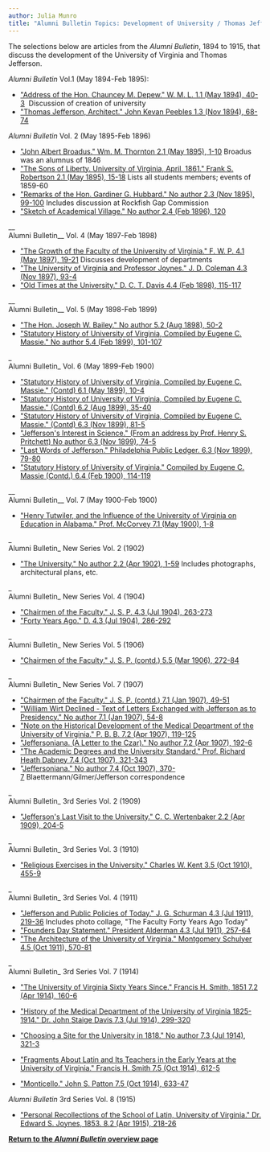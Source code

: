 ```yaml
---
author: Julia Munro
title: "Alumni Bulletin Topics: Development of University / Thomas Jefferson "
---
```

The selections below are articles from the _Alumni Bulletin_, 1894 to 1915, that discuss the development of the University of Virginia and Thomas Jefferson. 

_Alumni Bulletin_ Vol.1 (May 1894-Feb 1895):

*   ["Address of the Hon. Chauncey M. Depew." W. M. L. 1.1 (May 1894), 40-3](https://babel.hathitrust.org/cgi/pt?id=njp.32101057509737;view=2up;seq=58;size=125 "Address of the Hon. Chauncey M. Depew")  Discussion of creation of university
*   ["Thomas Jefferson, Architect." John Kevan Peebles 1.3 (Nov 1894), 68-74](https://babel.hathitrust.org/cgi/pt?id=njp.32101057509737;view=2up;seq=102;size=125 "Thomas Jefferson, Architect")

_Alumni Bulletin_ Vol. 2 (May 1895-Feb 1896)

*   ["John Albert Broadus." Wm. M. Thornton 2.1 (May 1895), 1-10](https://babel.hathitrust.org/cgi/pt?id=njp.32101057509737;view=2up;seq=154;size=125 "Broadus") Broadus was an alumnus of 1846 
*   ["The Sons of Liberty. University of Virginia, April, 1861." Frank S. Robertson 2.1 (May 1895), 15-18](https://babel.hathitrust.org/cgi/pt?id=njp.32101057509737;view=2up;seq=168;size=125 "The Sons of Liberty") Lists all students members; events of 1859-60[](https://babel.hathitrust.org/cgi/pt?id=njp.32101057509737;view=2up;seq=168;size=125 "The Sons of Liberty")
*   ["Remarks of the Hon. Gardiner G. Hubbard." No author 2.3 (Nov 1895), 99-100](https://babel.hathitrust.org/cgi/pt?id=njp.32101057509737;view=2up;seq=254;size=125 "Remarks of the Hon. Gardiner C. Hubbard") Includes discussion at Rockfish Gap Commission
*   ["Sketch of Academical Village." No author 2.4 (Feb 1896), 120](https://babel.hathitrust.org/cgi/pt?id=njp.32101057509737;view=2up;seq=278;size=125 "Sketch of Academical Village")

__  
Alumni Bulletin__ Vol. 4 (May 1897-Feb 1898)

*   ["The Growth of the Faculty of the University of Virginia." F. W. P. 4.1 (May 1897), 19-21](https://babel.hathitrust.org/cgi/pt?id=njp.32101057509737;view=2up;seq=442;size=125 "\"The Growth of the Faculty of the University of Virginia\"") Discusses development of departments 
*   ["The University of Virginia and Professor Joynes." J. D. Coleman 4.3 (Nov 1897), 93-4](https://babel.hathitrust.org/cgi/pt?id=njp.32101057509737;view=2up;seq=516;size=125 "The University of Virginia and Professor Joynes")
*   ["Old Times at the University." D. C. T. Davis 4.4 (Feb 1898), 115-117](https://babel.hathitrust.org/cgi/pt?id=njp.32101057509737;view=2up;seq=538;size=125 "\"Old Times at the University\"")

__  
Alumni Bulletin__ Vol. 5 (May 1898-Feb 1899)

*   ["The Hon. Joseph W. Bailey." No author 5.2 (Aug 1898), 50-2](https://babel.hathitrust.org/cgi/pt?id=njp.32101057509745;view=2up;seq=60;size=125 "\"The Hon. Joseph W. Bailey\"") [](https://babel.hathitrust.org/cgi/pt?id=njp.32101057509745;view=2up;seq=60;size=125 "\"The Hon. Joseph W. Bailey\"") 
*   ["Statutory History of University of Virginia, Compiled by Eugene C. Massie." No author 5.4 (Feb 1899), 101-107](https://babel.hathitrust.org/cgi/pt?id=njp.32101057509745;view=2up;seq=114;size=125 "\"Statutory History of University of Virginia\"")

_  
Alumni Bulletin_ Vol. 6 (May 1899-Feb 1900)

*   ["Statutory History of University of Virginia, Compiled by Eugene C. Massie." (Contd) 6.1 (May 1899), 10-4](https://babel.hathitrust.org/cgi/pt?id=njp.32101057509745;view=2up;seq=150;size=125 "\"Statutory History of University of Virginia\"")
*   ["Statutory History of University of Virginia, Compiled by Eugene C. Massie." (Contd) 6.2 (Aug 1899), 35-40](https://babel.hathitrust.org/cgi/pt?id=njp.32101057509745;view=2up;seq=184;size=125 "\"Statutory History of University of Virginia\"")
*   [](https://babel.hathitrust.org/cgi/pt?id=njp.32101057509745;view=2up;seq=184;size=125 "\"Statutory History of University of Virginia\"")["Statutory History of University of Virginia, Compiled by Eugene C. Massie." (Contd) 6.3 (Nov 1899), 81-5](https://babel.hathitrust.org/cgi/pt?id=njp.32101057509745;view=2up;seq=248;size=125 "\"Statutory History of University of Virginia\"")
*   ["Jefferson's Interest in Science." (From an address by Prof. Henry S. Pritchett) No author 6.3 (Nov 1899), 74-5](https://babel.hathitrust.org/cgi/pt?id=njp.32101057509745;view=2up;seq=238;size=125 "\"Jefferson's Interest in Science\"")
*   ["Last Words of Jefferson." Philadelphia Public Ledger. 6.3 (Nov 1899), 79-80](https://babel.hathitrust.org/cgi/pt?id=njp.32101057509745;view=2up;seq=242;size=125 "\"Last Words of Jefferson\"")
*   ["Statutory History of University of Virginia." Compiled by Eugene C. Massie (Contd.) 6.4 (Feb 1900), 114-119](https://babel.hathitrust.org/cgi/pt?id=njp.32101057509745;view=2up;seq=296;size=125 "\"Statutory History of University of Virginia\"")

__  
Alumni Bulletin__ Vol. 7 (May 1900-Feb 1900)

*   ["Henry Tutwiler, and the Influence of the University of Virginia on Education in Alabama." Prof. McCorvey 7.1 (May 1900), 1-8](https://babel.hathitrust.org/cgi/pt?id=njp.32101057509745;view=2up;seq=316;size=125 "\"Henry Tutwiler\"")  
    

_  
Alumni Bulletin_ New Series Vol. 2 (1902) 

*   ["The University." No author 2.2 (Apr 1902), 1-59](https://babel.hathitrust.org/cgi/pt?id=njp.32101057509752;view=2up;seq=10 "\"The University\"") Includes photographs, architectural plans, etc. 

_  
Alumni Bulletin_ New Series Vol. 4 (1904)

*   ["Chairmen of the Faculty." J. S. P. 4.3 (Jul 1904), 263-273](https://babel.hathitrust.org/cgi/pt?id=uva.x000536012;view=2up;seq=292 "\"Chairmen of the Faculty\"")
*   ["Forty Years Ago." D. 4.3 (Jul 1904), 286-292](https://babel.hathitrust.org/cgi/pt?id=uva.x000536012;view=2up;seq=316 "Forty Years Ago") 

_  
Alumni Bulletin_ New Series Vol. 5 (1906)

*   ["Chairmen of the Faculty." J. S. P. (contd.) 5.5 (Mar 1906), 272-84](https://babel.hathitrust.org/cgi/pt?id=uva.x000536012;view=2up;seq=658;size=125 "\"Chairmen of the Faculty\"")

_  
Alumni Bulletin_ New Series Vol. 7 (1907)

*   ["Chairmen of the Faculty." J. S. P. (contd.) 7.1 (Jan 1907), 49-51](https://babel.hathitrust.org/cgi/pt?id=uva.x004726221;view=2up;seq=58;size=125 "\"Chairmen of the Faculty\"")
*   ["William Wirt Declined - Text of Letters Exchanged with Jefferson as to Presidency." No author 7.1 (Jan 1907), 54-8](https://babel.hathitrust.org/cgi/pt?id=uva.x004726221;view=2up;seq=64;size=125 "\"William Wirt Declined - Text of Letters\"")
*   ["Note on the Historical Development of the Medical Department of the University of Virginia." P. B. B. 7.2 (Apr 1907), 119-125](https://babel.hathitrust.org/cgi/pt?id=uva.x004726221;view=2up;seq=132;size=125 "\"Note on the Historical Development of the Medical Dept.\"")
*   ["Jeffersoniana. (A Letter to the Czar)." No author 7.2 (Apr 1907), 192-6](https://babel.hathitrust.org/cgi/pt?id=uva.x004726221;view=2up;seq=206;size=125 "\"Jeffersonia. A Letter to the Czar\"")
*   ["The Academic Degrees and the University Standard." Prof. Richard Heath Dabney 7.4 (Oct 1907), 321-343  
    ](https://babel.hathitrust.org/cgi/pt?id=uva.x004726221;view=2up;seq=360;size=125 "\"The Academic Degrees and the University Standard\"")
*   "[Jeffersoniana." No author 7.4 (Oct 1907), 370-7](https://babel.hathitrust.org/cgi/pt?id=uva.x004726221;view=2up;seq=408;size=125 "\"Jeffersoniana\"") Blaettermann/Gilmer/Jefferson correspondence

_  
Alumni Bulletin_ 3rd Series Vol. 2 (1909)

*   ["Jefferson's Last Visit to the University." C. C. Wertenbaker 2.2 (Apr 1909), 204-5  
    ](https://babel.hathitrust.org/cgi/pt?id=uva.x004726222;view=2up;seq=220 "\"Jefferson's Last Visit to the University\"")

_  
Alumni Bulletin_ 3rd Series Vol. 3 (1910)

*   ["Religious Exercises in the University." Charles W. Kent 3.5 (Oct 1910), 455-9](https://babel.hathitrust.org/cgi/pt?id=njp.32101057509828;view=2up;seq=476;size=125 "Religious Exercises in the University")

_  
Alumni Bulletin_ 3rd Series Vol. 4 (1911)

*   ["Jefferson and Public Policies of Today." J. G. Schurman 4.3 (Jul 1911), 219-36](https://babel.hathitrust.org/cgi/pt?id=njp.32101057509836;view=2up;seq=236;size=125 "\"Jefferson and Public Policies of Today\"") Includes photo collage, "The Faculty Forty Years Ago Today"
*   ["Founders Day Statement." President Alderman 4.3 (Jul 1911), 257-64](https://babel.hathitrust.org/cgi/pt?id=njp.32101057509836;view=2up;seq=274;size=125 "Founders Day Statement")
*   ["The Architecture of the University of Virginia." Montgomery Schulyer 4.5 (Oct 1911), 570-81](https://babel.hathitrust.org/cgi/pt?id=njp.32101057509836;view=2up;seq=594;size=125 "\"The Architecture of the University of Virginia\"")

_  
Alumni Bulletin_ 3rd Series Vol. 7 (1914)

*   ["The University of Virginia Sixty Years Since." Francis H. Smith, 1851 7.2 (Apr 1914), 160-6](https://babel.hathitrust.org/cgi/pt?id=uva.x004726228;view=2up;seq=180;size=125 "\"The University of Virginia Sixty Years Since\"")  
    
*   ["History of the Medical Department of the University of Virginia 1825-1914." Dr. John Staige Davis 7.3 (Jul 1914), 299-320](https://babel.hathitrust.org/cgi/pt?id=uva.x004726228;view=2up;seq=322;size=125 "\"History of the Medical Department\"")  
    [](https://babel.hathitrust.org/cgi/pt?id=uva.x004726228;view=2up;seq=322;size=125 "\"History of the Medical Department\"")
*   ["Choosing a Site for the University in 1818." No author 7.3 (Jul 1914), 321-3](https://babel.hathitrust.org/cgi/pt?id=uva.x004726228;view=2up;seq=344;size=125 "\"Choosing a Site for the University\"")
*   ["Fragments About Latin and Its Teachers in the Early Years at the University of Virginia." Francis H. Smith 7.5 (Oct 1914), 612-5](https://babel.hathitrust.org/cgi/pt?id=uva.x004726228;view=2up;seq=622;size=125 "\"Fragments about Latin and Its Teachers\"")
*   ["Monticello." John S. Patton 7.5 (Oct 1914), 633-47](https://babel.hathitrust.org/cgi/pt?id=uva.x004726228;view=2up;seq=664;size=125 "\"Monticello\"")

_Alumni Bulletin_ 3rd Series Vol. 8 (1915)

*   ["Personal Recollections of the School of Latin, University of Virginia." Dr. Edward S. Joynes, 1853. 8.2 (Apr 1915), 218-26](https://babel.hathitrust.org/cgi/pt?id=uva.x004726229;view=2up;seq=232;size=125 "\"Personal Recollections of the School of Latin\"")

**[Return to the _Alumni Bulletin_ overview page](http://juel.iath.virginia.edu/node/723#overlay-context=resources "Alumni Bulletin")**